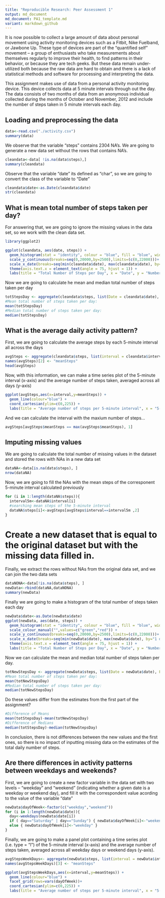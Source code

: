 ```yaml
---
title: "Reproducible Research: Peer Assessment 1"
output: md_document
md_document: PA1_template.md
variant: markdown_github
---
```

It is now possible to collect a large amount of data about personal movement using activity monitoring devices such as a Fitbit, Nike Fuelband, or Jawbone Up. These type of devices are part of the "quantified self" movement -- a group of enthusiasts who take measurements about themselves regularly to improve their health, to find patterns in their behavior, or because they are tech geeks. But these data remain under-utilized both because the raw data are hard to obtain and there is a lack of statistical methods and software for processing and interpreting the data.

This assignment makes use of data from a personal activity monitoring device. This device collects data at 5 minute intervals through out the day. The data consists of two months of data from an anonymous individual collected during the months of October and November, 2012 and include the number of steps taken in 5 minute intervals each day.

## Loading and preprocessing the data

```r
data<-read.csv("./activity.csv")
summary(data)
```
We observe that the variable "steps" contains 2304 NA's. We are going to generate a new data set without the rows that contains NA's.
```r
cleandata<-data[ !is.na(data$steps),]
summary(cleandata)
```
Observe that the variable "date" its defined as "char", so we are going to convert the class of the variable to "Date"

```r
cleandata$date<-as.Date(cleandata$date) 
str(cleandata)
```


## What is mean total number of steps taken per day?

For answering that, we are going to ignore the missing values in the data set, so we work with the clean data set.

````r
library(ggplot2)

ggplot(cleandata, aes(date, steps)) + 
  geom_histogram(stat = "identity", colour = "blue", fill = "blue", width = 0.7) +
  scale_y_continuous(breaks=seq(0,20000,by=2500),limits=(c(0,22000)))+
  scale_x_date(breaks=seq(min(cleandata$date), max(cleandata$date), by="1 day"))+
  theme(axis.text.x = element_text(angle = 75, hjust = 1)) +
  labs(title = "Total Number of Steps per Day", x = "Date", y = "Number of steps")
````

Now we are going to calculate he mean and median total number of steps taken per day

```r
totStepsDay <- aggregate(cleandata$steps, list(Date = cleandata$date), FUN = "sum")$x
#Mean total number of steps taken per day:
mean(totStepsDay)
#Median total number of steps taken per day:
median(totStepsDay)
```


## What is the average daily activity pattern?

First, we are going to calculate the average steps by each 5-minute interval all across the days
```r
avgSteps <- aggregate(cleandata$steps, list(interval = cleandata$interval), FUN = "mean")
names(avgSteps)[2] <- "meanSteps" 
head(avgSteps)
```
Now, with this information, we can make a time series plot of the 5-minute interval (x-axis) and the average number of steps taken, averaged across all days (y-axis)

```r
ggplot(avgSteps,aes(x=interval,y=meanSteps)) + 
  geom_line(colour="blue") + 
  coord_cartesian(ylim=c(0,225)) +
  labs(title = "Average number of steps per 5-minute interval", x = "5-minute interval", y = "Average number of steps")
```

And we can calculate the interval with the maxium number of steps... 

```r
avgSteps[avgSteps$meanSteps == max(avgSteps$meanSteps), 1]
```


## Imputing missing values

We are going to calculate the total number of missing values in the dataset and stored the rows with NAs in a new data set
```r
dataNA<-data[is.na(data$steps), ]
nrow(dataNA)
```
Now, we are going to fill the NAs with the mean steps of the corresponent 5-minute interval calculated previously
```r
for (i in 1:length(dataNA$steps)){
  interval5m<-dataNA$interval[i]
  #searching mean steps of the 5-minute interval
  dataNA$steps[i]<-avgSteps[avgSteps$interval==interval5m ,2]
} 
```

# Create a new dataset that is equal to the original dataset but with the missing data filled in.

Finally, we extract the rows without NAs from the original data set, and we can join the two data sets
```r
dataNONA<-data[!is.na(data$steps), ]
newData<-rbind(dataNA,dataNONA)  
summary(newData)
```
Finally we are going to make a histogram of the total number of steps taken each day 
```r
newData$date<-as.Date(newData$date)
ggplot(newData, aes(date, steps)) + 
  geom_histogram(stat = "identity", colour = "blue", fill = "blue", width = 0.7) +
  scale_colour_manual("",values=c("green","red")) +
  scale_y_continuous(breaks=seq(0,20000,by=2500),limits=(c(0,22000)))+
  scale_x_date(breaks=seq(min(newData$date), max(newData$date), by="1 day"))+
  theme(axis.text.x = element_text(angle = 75, hjust = 1)) +
  labs(title = "Total Number of Steps per Day", x = "Date", y = "Number of steps")
```

Now we can calculate the mean and median total number of steps taken per day. 
```r
totNewStepsDay <- aggregate(newData$steps, list(Date = newData$date), FUN = "sum")$x
#Mean total number of steps taken per day:
mean(totNewStepsDay)
#Median total number of steps taken per day:
median(totNewStepsDay)

```
Do these values differ from the estimates from the first part of the assignment? 
```r
#Difference of Means
mean(totStepsDay)-mean(totNewStepsDay)
#Difference of Medians
median(totStepsDay)-median(totNewStepsDay)
```
In conclusion, there is not differences between the new values and the first ones, so there is no impact of inputting missing data on the estimates of the total daily number of steps.

## Are there differences in activity patterns between weekdays and weekends?

First, we are going to create a new factor variable in the data set with two levels -- "weekday" and "weekend" (indicating whether a given date is a weekday or weekend day), and fill it with the correspondent value acording to the value of the variable "date" 
```r
newData$dayOfWeek<-factor(c("weekday","weekend"))
for (i in 1:length(newData$date)){
  day<-weekdays(newData$date[i])
  if ( day=="Saturday" | day=="Sunday") { newData$dayOfWeek[i]<-"weekend" }
  else { newData$dayOfWeek[i]<-"weekday" }
}
```
Finally, we are going to make a panel plot containing a time series plot (i.e. type = "l") of the 5-minute interval (x-axis) and the average number of steps taken, averaged across all weekday days or weekend days (y-axis). 

```r
avgStepsWeekDays<- aggregate(newData$steps, list(interval = newData$interval, dayOfWeek=newData$dayOfWeek), FUN = "mean")
names(avgStepsWeekDays)[3] <- "meanSteps"        

ggplot(avgStepsWeekDays,aes(x=interval,y=meanSteps)) + 
  geom_line(colour="blue") +
  facet_grid(rows=vars(dayOfWeek))+
  coord_cartesian(ylim=c(0,225)) +
  labs(title = "Average number of steps per 5-minute interval", x = "5-minute interval", y = "Average number of steps")
```


